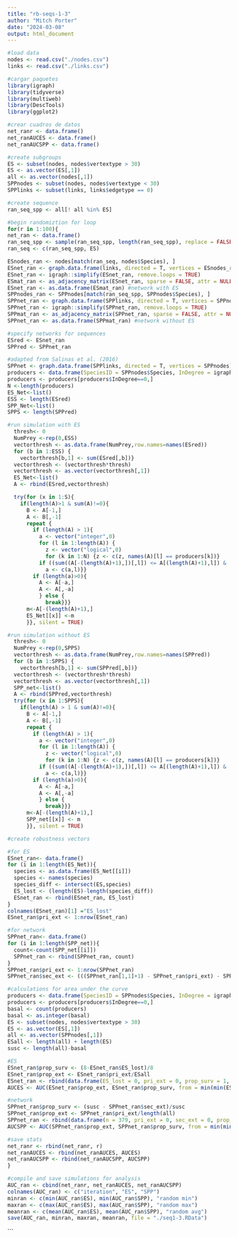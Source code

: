 ```yaml
---
title: "rb-seqs-1-3"
author: "Mitch Porter"
date: "2024-03-08"
output: html_document
---
```


```r
#load data
nodes <- read.csv("./nodes.csv")
links <- read.csv("./links.csv")

#cargar paquetes
library(igraph)
library(tidyverse)
library(multiweb)
library(DescTools)
library(ggplot2)

#crear cuadros de datos
net_ranr <- data.frame()
net_ranAUCES <- data.frame()
net_ranAUCSPP <- data.frame()
```


```r
#create subgroups
ES <- subset(nodes, nodes$vertextype > 30)
ES <- as.vector(ES[,1])
all <- as.vector(nodes[,1])
SPPnodes <- subset(nodes, nodes$vertextype < 30)
SPPlinks <- subset(links, links$edgetype == 0)

#create sequence
ran_seq_spp <- all[! all %in% ES] 

#begin randomiztion for loop
for(r in 1:100){
net_ran <- data.frame()
ran_seq_spp <- sample(ran_seq_spp, length(ran_seq_spp), replace = FALSE)
ran_seq <- c(ran_seq_spp, ES)

ESnodes_ran <- nodes[match(ran_seq, nodes$Species), ]
ESnet_ran <- graph.data.frame(links, directed = T, vertices = ESnodes_ran)
ESnet_ran <- igraph::simplify(ESnet_ran, remove.loops = TRUE)
ESmat_ran <- as_adjacency_matrix(ESnet_ran, sparse = FALSE, attr = NULL)
ESnet_ran <- as.data.frame(ESmat_ran) #network with ES
SPPnodes_ran <- SPPnodes[match(ran_seq_spp, SPPnodes$Species), ]
SPPnet_ran <- graph.data.frame(SPPlinks, directed = T, vertices = SPPnodes_ran)
SPPnet_ran <- igraph::simplify(SPPnet_ran, remove.loops = TRUE)
SPPmat_ran <- as_adjacency_matrix(SPPnet_ran, sparse = FALSE, attr = NULL)
SPPnet_ran <- as.data.frame(SPPmat_ran) #network without ES

#specify networks for sequences
ESred <- ESnet_ran
SPPred <- SPPnet_ran

#adapted from Salinas et al. (2016)
SPPnet <- graph.data.frame(SPPlinks, directed = T, vertices = SPPnodes)
producers <- data.frame(SpeciesID = SPPnodes$Species, InDegree = igraph::degree(SPPnet, mode="in"))
producers <- producers[producers$InDegree==0,]
N <-length(producers)
ES_Net<-list()
ESS <- length(ESred)
SPP_Net<-list()
SPPS <- length(SPPred)

#run simulation with ES
  thresh<- 0
  NumPrey <-rep(0,ESS)
  vectorthresh <- as.data.frame(NumPrey,row.names=names(ESred))
  for (b in 1:ESS) {
    vectorthresh[b,1] <- sum(ESred[,b])}
  vectorthresh <- (vectorthresh*thresh)
  vectorthresh <- as.vector(vectorthresh[,1])
  ES_Net<-list()
  A <- rbind(ESred,vectorthresh)

  try(for (x in 1:S){
    if(length(A)>1 & sum(A)!=0){ 
      B <- A[-1,]
      A <- B[,-1]
      repeat {
        if (length(A) > 1){
          a <- vector("integer",0)
          for (l in 1:length(A)) {
            z <- vector("logical",0)
            for (k in 1:N) {z <- c(z, names(A)[l] == producers[k])}
          if ((sum((A[-(length(A)+1),])[,l]) <= A[(length(A)+1),l]) & !any(z)){
            a <- c(a,l)}}
        if (length(a)>0){
          A <- A[-a,]
          A <- A[,-a]
          } else {
            break}}}
      m<-A[-(length(A)+1),]
      ES_Net[[x]] <-m
      }}, silent = TRUE)

#run simulation without ES
  thresh<- 0
  NumPrey <-rep(0,SPPS)
  vectorthresh <- as.data.frame(NumPrey,row.names=names(SPPred))
  for (b in 1:SPPS) {
    vectorthresh[b,1] <- sum(SPPred[,b])}
  vectorthresh <- (vectorthresh*thresh)
  vectorthresh <- as.vector(vectorthresh[,1])
  SPP_net<-list()
  A <- rbind(SPPred,vectorthresh)
  try(for (x in 1:SPPS){
    if(length(A) > 1 & sum(A)!=0){
      B <- A[-1,]
      A <- B[,-1]
      repeat {
        if (length(A) > 1){
          a <- vector("integer",0)
          for (l in 1:length(A)) {
            z <- vector("logical",0)
            for (k in 1:N) {z <- c(z, names(A)[l] == producers[k])}
          if ((sum((A[-(length(A)+1),])[,l]) <= A[(length(A)+1),l]) & !any(z)){
            a <- c(a,l)}}
        if (length(a)>0){
          A <- A[-a,]
          A <- A[,-a]
          } else {
            break}}}
      m<-A[-(length(A)+1),]
      SPP_net[[x]] <- m
      }}, silent = TRUE)

#create robustness vectors

#for ES
ESnet_ran<- data.frame()
for (i in 1:length(ES_Net)){
  species <- as.data.frame(ES_Net[[i]])
  species <- names(species)
  species_diff <- intersect(ES,species)
  ES_lost <- (length(ES)-length(species_diff))
  ESnet_ran <- rbind(ESnet_ran, ES_lost)
}
colnames(ESnet_ran)[1] ="ES_lost"
ESnet_ran$pri_ext <- 1:nrow(ESnet_ran)

#for network
SPPnet_ran<- data.frame()
for (i in 1:length(SPP_net)){
  count<-count(SPP_net[[i]])
  SPPnet_ran <- rbind(SPPnet_ran, count)
}
SPPnet_ran$pri_ext <- 1:nrow(SPPnet_ran)
SPPnet_ran$sec_ext <- (((SPPnet_ran[1,1]+1) - SPPnet_ran$pri_ext) - SPPnet_ran$n)

#calculations for area under the curve
producers <- data.frame(SpeciesID = SPPnodes$Species, InDegree = igraph::degree(SPPnet, mode="in"))
producers <- producers[producers$InDegree==0,]
basal <- count(producers)
basal <- as.integer(basal)
ES <- subset(nodes, nodes$vertextype > 30)
ES <- as.vector(ES[,1])
all <- as.vector(SPPnodes[,1])
ESall <- length(all) + length(ES)
susc <- length(all)-basal

#ES
ESnet_ran$prop_surv <- (8-ESnet_ran$ES_lost)/8
ESnet_ran$prop_ext <- ESnet_ran$pri_ext/ESall
ESnet_ran <- rbind(data.frame(ES_lost = 0, pri_ext = 0, prop_surv = 1, prop_ext = 0), ESnet_ran)
AUCES <- AUC(ESnet_ran$prop_ext, ESnet_ran$prop_surv, from = min(min(ESnet_ran$prop_ext)), to = max(max(ESnet_ran$prop_ext)), method = c("trapezoid"), absolutearea = FALSE)

#network
SPPnet_ran$prop_surv <- (susc - SPPnet_ran$sec_ext)/susc
SPPnet_ran$prop_ext <- SPPnet_ran$pri_ext/length(all)
SPPnet_ran <- rbind(data.frame(n = 379, pri_ext = 0, sec_ext = 0, prop_surv = 1, prop_ext = 0), SPPnet_ran)
AUCSPP <- AUC(SPPnet_ran$prop_ext, SPPnet_ran$prop_surv, from = min(min(SPPnet_ran$prop_ext)), to = max(max(SPPnet_ran$prop_ext)), method = c("trapezoid"), absolutearea = FALSE)

#save stats
net_ranr <- rbind(net_ranr, r)
net_ranAUCES <- rbind(net_ranAUCES, AUCES)
net_ranAUCSPP <- rbind(net_ranAUCSPP, AUCSPP)
}
```

```r
#compile and save simulations for analysis
AUC_ran <- cbind(net_ranr, net_ranAUCES, net_ranAUCSPP)
colnames(AUC_ran) <- c("iteration", "ES", "SPP")
minran <- c(min(AUC_ran$ES), min(AUC_ran$SPP), "random min")
maxran <- c(max(AUC_ran$ES), max(AUC_ran$SPP), "random max")
meanran <- c(mean(AUC_ran$ES), mean(AUC_ran$SPP), "random avg")
save(AUC_ran, minran, maxran, meanran, file = "./seq1-3.RData")
```
```



